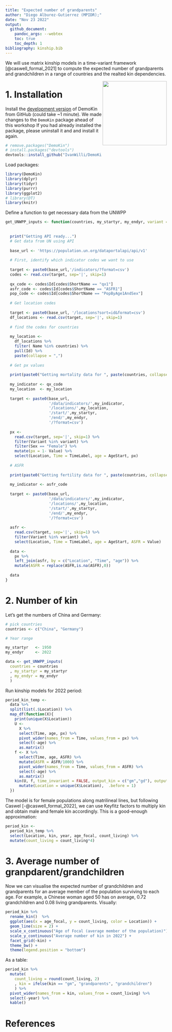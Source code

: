 ```yaml
---
title: "Expected number of grandparents"
author: "Diego Alburez-Gutierrez (MPIDR);" 
date: "Nov 23 2022"
output:
  github_document:
    pandoc_args: --webtex
    toc: true
    toc_depth: 1
bibliography: kinship.bib
---
```


We will use matrix kinship models in a time-variant framework [@caswell_formal_2021] to compute the expected number of grandparents and grandchildren in a range of countries and the realted kin dependencies. 

<img src="DemoKin-Logo.png" align="right" width="200" />

# 1. Installation

Install the [development version](https://github.com/IvanWilli/DemoKin) of DemoKin from GitHub (could take ~1 minute). We made changes to the `DemoKin` package ahead of this workshop If you had already installed the package, please uninstall it and and install it again.

```r
# remove.packages("DemoKin")
# install.packages("devtools")
devtools::install_github("IvanWilli/DemoKin", build_vignettes = TRUE)
```

Load packages: 

```r
library(DemoKin)
library(dplyr)
library(tidyr)
library(purrr)
library(ggplot2)
# library(DT)
library(knitr)
```

Define a function to get necessary data from the UNWPP

```r
get_UNWPP_inputs <- function(countries, my_startyr, my_endyr, variant = "Median"){
  
  
  print("Getting API ready...")
  # Get data from UN using API
  
  base_url <- 'https://population.un.org/dataportalapi/api/v1'
  
  # First, identify which indicator codes we want to use
  
  target <- paste0(base_url,'/indicators/?format=csv')
  codes <- read.csv(target, sep='|', skip=1) 
  
  qx_code <- codes$Id[codes$ShortName == "qx1"]
  asfr_code <- codes$Id[codes$ShortName == "ASFR1"]
  pop_code <- codes$Id[codes$ShortName == "PopByAge1AndSex"]
  
  # Get location codes
  
  target <- paste0(base_url, '/locations?sort=id&format=csv')
  df_locations <- read.csv(target, sep='|', skip=1)
  
  # find the codes for countries
  
  my_location <- 
    df_locations %>% 
    filter( Name %in% countries) %>% 
    pull(Id) %>% 
    paste(collapse = ",")
  
  # Get px values
  
  print(paste0("Getting mortality data for ", paste(countries, collapse = ", ")))
  
  my_indicator <- qx_code
  my_location  <- my_location
  
  target <- paste0(base_url,
                   '/data/indicators/',my_indicator,
                   '/locations/',my_location,
                   '/start/',my_startyr,
                   '/end/',my_endyr,
                   '/?format=csv')
  
  px <- 
    read.csv(target, sep='|', skip=1) %>% 
    filter(Variant %in% variant) %>% 
    filter(Sex == "Female") %>% 
    mutate(px = 1- Value) %>% 
    select(Location, Time = TimeLabel, age = AgeStart, px)
  
  # ASFR
  
  print(paste0("Getting fertility data for ", paste(countries, collapse = ", ")))
  
  my_indicator <- asfr_code
  
  target <- paste0(base_url,
                   '/data/indicators/',my_indicator,
                   '/locations/',my_location,
                   '/start/',my_startyr,
                   '/end/',my_endyr,
                   '/?format=csv')
  
  asfr <- 
    read.csv(target, sep='|', skip=1) %>% 
    filter(Variant %in% variant) %>% 
    select(Location, Time = TimeLabel, age = AgeStart, ASFR = Value)
  
  data <- 
    px %>% 
    left_join(asfr, by = c("Location", "Time", "age")) %>% 
    mutate(ASFR = replace(ASFR,is.na(ASFR),0)) 
  
  data
}

```

# 2. Number of kin

Let's get the numbers of China and Germany:

```r

# pick countries
countries <- c("China", "Germany")

# Year range

my_startyr   <- 1950
my_endyr     <- 2022

data <- get_UNWPP_inputs(
  countries = countries
  , my_startyr = my_startyr
  , my_endyr = my_endyr
  )

```

Run kinship models for 2022 period:

```r

period_kin_temp <- 
  data %>%
  split(list(.$Location)) %>%
  map_df(function(X){
    print(unique(X$Location))
    U <-
      X %>%
      select(Time, age, px) %>%
      pivot_wider(names_from = Time, values_from = px) %>%
      select(-age) %>% 
      as.matrix()
    f <- X %>%
      select(Time, age, ASFR) %>%
      mutate(ASFR = ASFR/1000) %>% 
      pivot_wider(names_from = Time, values_from = ASFR) %>%
      select(-age) %>% 
      as.matrix()
    kin(U, f, time_invariant = FALSE, output_kin = c("gm","gd"), output_period = 2022)$kin_summary %>%
      mutate(Location = unique(X$Location),  .before = 1)
  })


```

 The model is for female populations along matrilineal lines, but following Caswel [-@caswell_formal_2022], we can use Keyfitz factors to multiply kin and obtain male and female kin accordingly. This is a good-enough approximation:

```r

period_kin <- 
  period_kin_temp %>% 
  select(Location, kin, year, age_focal, count_living) %>% 
  mutate(count_living = count_living*4)

```

# 3. Average number of granpdarent/grandchildren

Now we can visualise the expected number of grandchildren and grandparents for an average member of the population surviving to each age. For example, a Chinese woman aged 50 has on average, 0.72 grandchildren and 0.08 living grandparents. Visually:

```r
period_kin %>% 
  rename_kin()  %>% 
  ggplot(aes(x = age_focal, y = count_living, color = Location)) +
  geom_line(size = 2) + 
  scale_x_continuous("Age of Focal (average member of the population)") +
  scale_y_continuous("Average number of kin in 2022") +
  facet_grid(~kin) + 
  theme_bw() +
  theme(legend.position = "bottom")
```

As a table:

```r
period_kin %>% 
  mutate(
    count_living = round(count_living, 2)
    , kin = ifelse(kin == "gm", "grandparents", "grandchildren") 
    ) %>% 
  pivot_wider(names_from = kin, values_from = count_living) %>% 
  select(-year) %>% 
  kable()
```

# References